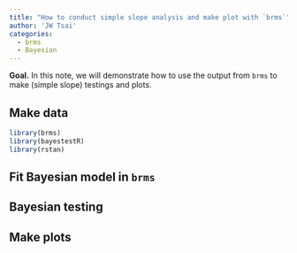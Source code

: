 ```yaml
---
title: "How to conduct simple slope analysis and make plot with `brms`"
author: 'JW Tsai'
categories: 
  - brms
  - Bayesian
---
```


**Goal.** In this note, we will demonstrate how to use the output from `brms` to make (simple slope) testings and plots.  

## Make data

```r
library(brms)
library(bayestestR)
library(rstan)
```

## Fit Bayesian model in `brms`


## Bayesian testing 


## Make plots

